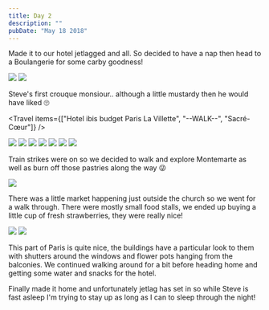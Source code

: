```yaml
---
title: Day 2
description: ""
pubDate: "May 18 2018"
---
```



Made it to our hotel jetlagged and all. So decided to have a nap then head to a Boulangerie for some carby goodness!

<Grid columns={2}>
  <Img src="/src/content/travel/2018-europe/assets/38210834-73c9-4c24-8306-974ed87ae1c6-2fe2b32455255cc5dd46beff30c3d4dabbe9badf.jpg" />
  <Img src="/src/content/travel/2018-europe/assets/b20d6d94-b57d-461e-b1db-286cfe905165-df1efa5e7bdc7b3c3c8b81e52dbb7a83b629dc31.jpg" />
</Grid>

Steve's first crouque monsiour.. although a little mustardy then he would have liked 🙄

<Travel
  items={["Hotel ibis budget Paris La Villette", "--WALK--", "Sacré-Cœur"]}
/>

<Grid columns={4}>
  <Img
    src="/src/content/travel/2018-europe/assets/ca49398e-e7c1-4b6e-bb84-aa8ec630c4ff-550a6789f5f875bdc220b66ae531d02c085d2280.jpg"
    colSpan={2}
    rowSpan={2}
  />
  <Img
    src="/src/content/travel/2018-europe/assets/c2d2cfc8-f1e1-45fd-904f-923ae3a9e394-f3bea0c6a0bbe8a4e081e83c62db84423ee07e2f.jpg"
    colSpan={2}
    rowSpan={2}
  />
  <Img src="/src/content/travel/2018-europe/assets/1b8792f8-b0b0-4b02-bf37-9a23b62a5dc4-766916a26232b325da61c967a5679660e898060c.jpg" />
  <Img src="/src/content/travel/2018-europe/assets/b06a8240-e8af-43b0-9935-2ed878b77585-4e0002097f4262e09cad1e7567024b86f8916aa4.jpg" />
  <Img
    src="/src/content/travel/2018-europe/assets/aa03d579-9f4c-4841-8d08-3f79bfc37b2d-858199e43458171f5e21bf28863e9a0fe54b23d7.jpg"
    colSpan={2}
    rowSpan={2}
  />
  <Img src="/src/content/travel/2018-europe/assets/fab96757-ea7e-48f6-bb6d-ff116b5a9828-7e48487c1eb9951b980de234350340fed7710d39.jpg" />
  <Img src="/src/content/travel/2018-europe/assets/7a232016-dd6b-47b0-9466-a205c9896eed-f7e7721001d19ba9699de12da22e97110deaeb81.jpg" />
</Grid>

Train strikes were on so we decided to walk and explore Montemarte as well as burn off those pastries along the way 😜

<Grid>
  <Img src="/src/content/travel/2018-europe/assets/7f6b05ff-270c-4f96-9faa-1e0a5de82c46-70c65ccffb0a5d791c20acc216f970c205d235cb.jpg" />
</Grid>

There was a little market happening just outside the church so we went for a walk through. There were mostly small food stalls, we ended up buying a little cup of fresh strawberries, they were really nice!

<Grid columns={2}>
  <Img src="/src/content/travel/2018-europe/assets/e0be02b0-f8b7-4c12-bfad-152c5f92fa89-4e0002097f4262e09cad1e7567024b86f8916aa4.jpg" />
  <Img src="/src/content/travel/2018-europe/assets/eda17822-f123-482c-8c57-cebea295a5cc-e73672063ad294bd6042ebd3c005ea1ee01438db.jpg" />
</Grid>

This part of Paris is quite nice, the buildings have a particular look to them with shutters around the windows and flower pots hanging from the balconies. We continued walking around for a bit before heading home and getting some water and snacks for the hotel.

Finally made it home and unfortunately jetlag has set in so while Steve is fast asleep I'm trying to stay up as long as I can to sleep through the night!
